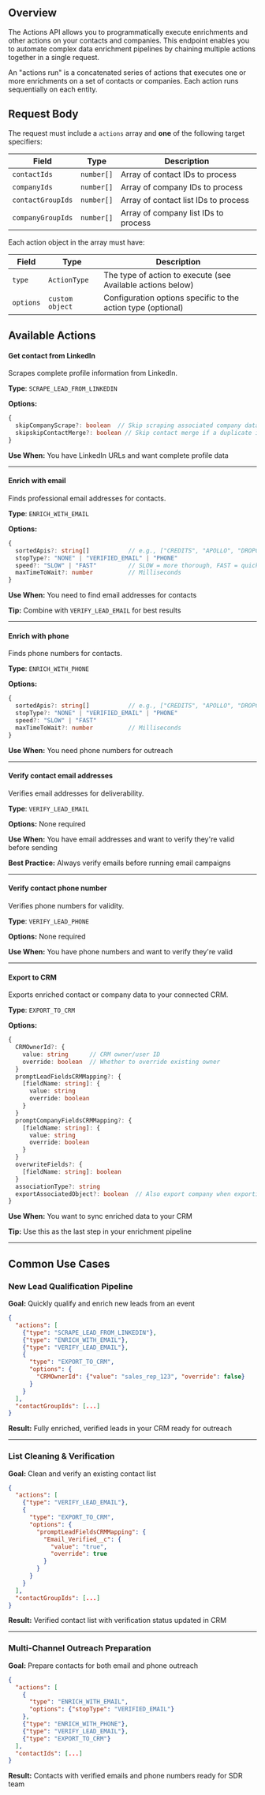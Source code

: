
## Overview

The Actions API allows you to programmatically execute enrichments and other actions on your contacts and companies. This endpoint enables you to automate complex data enrichment pipelines by chaining multiple actions together in a single request.

An "actions run" is a concatenated series of actions that executes one or more enrichments on a set of contacts or companies. Each action runs sequentially on each entity.


## Request Body

The request must include a `actions` array and **one** of the following target specifiers:


| Field             | Type       | Description                          |
| ----------------- | ---------- | ------------------------------------ |
| `contactIds`      | `number[]` | Array of contact IDs to process      |
| `companyIds`      | `number[]` | Array of company IDs to process      |
| `contactGroupIds` | `number[]` | Array of contact list IDs to process |
| `companyGroupIds` | `number[]` | Array of company list IDs to process |


Each action object in the array must have:

| Field     | Type           | Description                                                     |
| --------- | -------------- | --------------------------------------------------------------- |
| `type`    | `ActionType` | The type of action to execute (see Available actions below) |
| `options` | `custom object`| Configuration options specific to the action type (optional)  |

## Available Actions

#### Get contact from LinkedIn

Scrapes complete profile information from LinkedIn.

**Type**: `SCRAPE_LEAD_FROM_LINKEDIN`

**Options:**

```typescript
{
  skipCompanyScrape?: boolean  // Skip scraping associated company data
  skipskipContactMerge?: boolean // Skip contact merge if a duplicate is found in Genesy
}
```

**Use When:** You have LinkedIn URLs and want complete profile data

---

#### Enrich with email

Finds professional email addresses for contacts.

**Type**: `ENRICH_WITH_EMAIL`

**Options:**

```typescript
{
  sortedApis?: string[]           // e.g., ["CREDITS", "APOLLO", "DROPCONTACT"]
  stopType?: "NONE" | "VERIFIED_EMAIL" | "PHONE"
  speed?: "SLOW" | "FAST"         // SLOW = more thorough, FAST = quicker
  maxTimeToWait?: number          // Milliseconds
}
```

**Use When:** You need to find email addresses for contacts

**Tip:** Combine with `VERIFY_LEAD_EMAIL` for best results

---

#### Enrich with phone

Finds phone numbers for contacts.

**Type**: `ENRICH_WITH_PHONE`

**Options:**

```typescript
{
  sortedApis?: string[]           // e.g., ["CREDITS", "APOLLO", "DROPCONTACT"]
  stopType?: "NONE" | "VERIFIED_EMAIL" | "PHONE"
  speed?: "SLOW" | "FAST"
  maxTimeToWait?: number          // Milliseconds
}
```

**Use When:** You need phone numbers for outreach

---

#### Verify contact email addresses

Verifies email addresses for deliverability.

**Type**: `VERIFY_LEAD_EMAIL`

**Options:** None required

**Use When:** You have email addresses and want to verify they're valid before sending

**Best Practice:** Always verify emails before running email campaigns

---

#### Verify contact phone number

Verifies phone numbers for validity.

**Type**: `VERIFY_LEAD_PHONE`

**Options:** None required

**Use When:** You have phone numbers and want to verify they're valid

---

#### Export to CRM

Exports enriched contact or company data to your connected CRM.

**Type**: `EXPORT_TO_CRM`

**Options:**

```typescript
{
  CRMOwnerId?: {
    value: string      // CRM owner/user ID
    override: boolean  // Whether to override existing owner
  }
  promptLeadFieldsCRMMapping?: {
    [fieldName: string]: {
      value: string
      override: boolean
    }
  }
  promptCompanyFieldsCRMMapping?: {
    [fieldName: string]: {
      value: string
      override: boolean
    }
  }
  overwriteFields?: {
    [fieldName: string]: boolean
  }
  associationType?: string
  exportAssociatedObject?: boolean  // Also export company when exporting contact
}
```

**Use When:** You want to sync enriched data to your CRM

**Tip:** Use this as the last step in your enrichment pipeline

---

## Common Use Cases

### New Lead Qualification Pipeline

**Goal:** Quickly qualify and enrich new leads from an event

```json
{
  "actions": [
    {"type": "SCRAPE_LEAD_FROM_LINKEDIN"},
    {"type": "ENRICH_WITH_EMAIL"},
    {"type": "VERIFY_LEAD_EMAIL"},
    {
      "type": "EXPORT_TO_CRM",
      "options": {
        "CRMOwnerId": {"value": "sales_rep_123", "override": false}
      }
    }
  ],
  "contactGroupIds": [...]
}
```

**Result:** Fully enriched, verified leads in your CRM ready for outreach

---

### List Cleaning & Verification

**Goal:** Clean and verify an existing contact list

```json
{
  "actions": [
    {"type": "VERIFY_LEAD_EMAIL"},
    {
      "type": "EXPORT_TO_CRM",
      "options": {
        "promptLeadFieldsCRMMapping": {
          "Email_Verified__c": {
            "value": "true",
            "override": true
          }
        }
      }
    }
  ],
  "contactGroupIds": [...]
}
```

**Result:** Verified contact list with verification status updated in CRM

---

### Multi-Channel Outreach Preparation

**Goal:** Prepare contacts for both email and phone outreach

```json
{
  "actions": [
    {
      "type": "ENRICH_WITH_EMAIL",
      "options": {"stopType": "VERIFIED_EMAIL"}
    },
    {"type": "ENRICH_WITH_PHONE"},
    {"type": "VERIFY_LEAD_EMAIL"},
    {"type": "EXPORT_TO_CRM"}
  ],
  "contactIds": [...]
}
```

**Result:** Contacts with verified emails and phone numbers ready for SDR team

